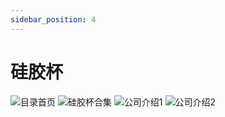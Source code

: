 ```yaml
---
sidebar_position: 4
---
```


# 硅胶杯

![目录首页](../../static/img/0.png)
![硅胶杯合集](../../static/img/28.png)
![公司介绍1](../../static/img/1.png)
![公司介绍2](../../static/img/2.png)